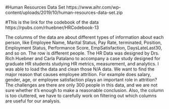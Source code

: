 #Human Resources Data Set
https://www.aihr.com/wp-content/uploads/2019/10/human-resources-data-set.zip

#This is the link for the codebook of the data
https://rpubs.com/rhuebner/HRCodebook-13

The columns of the data are about different types of information about each person, like Employee Name, Marital Status, Pay Rate, terminated, Position, Employment Status, Performance Score, EmpSatisfaction, DaysLateLast30, and so on. The row is different people. The HR Data was designed by Drs. Rich Huebner and Carla Patalano to accompany a case study designed for graduate HR students studying HR metrics, measurement, and analytics. I was able to load the data and clean those N/A data. We want to find the major reason that causes employee attrition. For example does salary, gender, age, or employee satisfaction plays an important role in attrition? The challenges are there are only 300 people in this data, and we are not sure whether it's enough to make a reasonable conclusion. Also, the column is too cluttered, we have to carefully work on filtering out which columns are useful for our analysis.